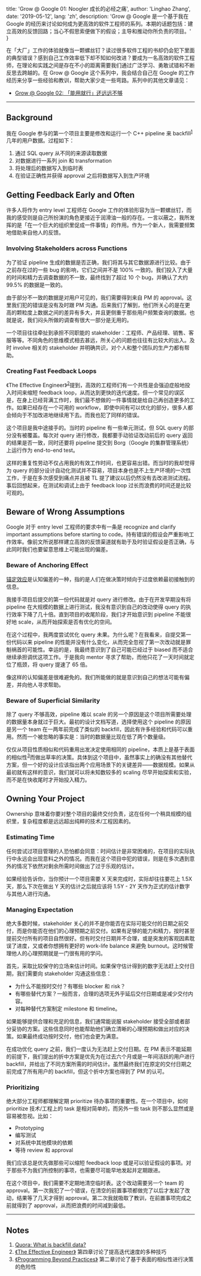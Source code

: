 
  title: 'Grow @ Google 01: Noogler 成长的必经之痛',
  author: 'Linghao Zhang',
  date: '2019-05-12',
  lang: 'zh',
  description: 'Grow @ Google 是一个基于我在 Google 的经历来讨论如何成为更高效的软件工程师的系列。本期的话题包括：建立高效的反馈回路；当心不假思索便做下的假设；主导和推动你所负责的项目。'
}


<!-- content start here -->

在「大厂」工作的体验就像当一颗螺丝钉？读过很多软件工程的书却仍会犯下里面的典型错误？感到自己工作效率低下却不知如何改进？要成为一名高效的软件工程师，在理论和实践之间是存在不小的距离需要我们通过广泛学习、勇敢试错和不断反思去跨越的。在 Grow @ Google 这个系列中，我会结合自己在 Google 的工作经历来分享一些经验和教训，帮助大家少走一些弯路。系列中的其他文章请见：

- [Grow @ Google 02: 「能用就行」还远远不够](/posts/grow-at-google-02)

---

## Background

我在 Google 参与的第一个项目主要是修改和运行一个 C++ pipeline 来 backfill<sup>[1](#notes)</sup> 几年的用户数据。过程如下：

1. 通过 SQL query 从不同的来源读取数据
2. 对数据进行一系列 join 和 transformation
3. 将处理后的数据写入到临时表
4. 在验证正确性并获得 approval 之后将数据写入到生产环境

## Getting Feedback Early and Often

许多人将作为 entry level 工程师在 Google 工作的体验形容为当一颗螺丝钉，而我的感受则是自己所扮演的角色更接近于润滑油一般的存在。一言以蔽之，我所发挥的是「在一个巨大的组织里促成一件事情」的作用。作为一个新人，我需要频繁地借助来自他人的反馈。

### Involving Stakeholders across Functions

为了验证 pipeline 生成的数据是否正确，我们将其与其它数据源进行比较。由于之前存在过的一些 bug 的影响，它们之间并不是 100% 一致的。我们投入了大量的时间和精力去调查数据的不一致，最终找到了超过 10 个 bug，并确认了大约 99.5% 的数据是一致的。

由于部分不一致的数据是对用户可见的，我们需要得到来自 PM 的 approval。这里我们犯的错误是没有及时跟 PM 沟通。后来我们了解到，他们所关心的是在更高的颗粒度上数据之间的差异有多大，并且更侧重于那些用户频繁查询的数据。也就是说，我们闷头所做的调查有很大一部分是无用的。

一个项目往往牵扯到承担不同职能的 stakeholder：工程师、产品经理、销售、客服等等。不同角色的思维模式相去甚远，所关心的问题也往往有比较大的出入。及时 involve 相关的 stakeholder 并明确共识，对个人和整个团队的生产力都有帮助。

### Creating Fast Feedback Loops

《The Effective Engineer》<sup>[2](#notes)</sup>提到，高效的工程师们有一个共性是会强迫症般地投入时间来缩短 feedback loop，从而达到更快的迭代速度。但一个常见的误区是，在身上已经背满工作时，我们最不想做的一件事情就是给自己再创造更多的工作。如果已经存在一个可用的 workflow，即使中间有可以优化的部分，很多人都会倾向于不加改进地继续用下去。而我也犯了同样的错误。

这个项目是我中途接手的。当时的 pipeline 有一些单元测试，但 SQL query 的部分没有被覆盖。每次对 query 进行修改，我都要手动验证改动前后的 query 返回的结果是否一致，同时还要将 pipeline 提交到 Borg（Google 的集群管理系统）上运行作为 end-to-end test。

这样的重复性劳动不仅占用我的有效工作时间，也更容易出错。而当时的我却觉得为 query 的部分设计自动化测试并不容易，项目本身也是不上生产环境的一次性工作，于是在多次感受到痛点并且被 TL 提了建议以后仍然没有去改进测试流程。事后回想起来，在测试和调试上由于 feedback loop 过长而浪费的时间还是比较可观的。

## Beware of Wrong Assumptions

Google 对于 entry level 工程师的要求中有一条是 recognize and clarify important assumptions before starting to code。持有错误的假设会严重影响工作效率。像前文所说那样建立高效的反馈渠道就有助于及时验证假设是否正确，与此同时我们也要留意思维上可能出现的偏差。

### Beware of Anchoring Effect

[锚定效应](https://en.wikipedia.org/wiki/Anchoring)是认知偏差的一种，指的是人们在做决策时倾向于过度依赖最初接触到的信息。

我接手项目后提交的第一份代码就是对 query 进行修改。由于在开发早期没有将 pipeline 在大规模的数据上进行测试，我没有意识到自己的改动使得 query 的执行效率下降了几十倍。直到项目的收尾阶段，我们才开始意识到 pipeline 不能很好地 scale，从而开始探索是否有优化的空间。

在这个过程中，我两度尝试优化 query 未果。为什么呢？在我看来，自提交第一份代码以来 pipeline 的性能并没有什么变化，从而完全忽视了第一次改动就是罪魁祸首的可能性。幸运的是，我最终意识到了自己可能已经过于 biased 而不适合继续承担调优这项工作。于是我向 mentor 寻求了帮助，而他只花了一天时间就定位了瓶颈，将 query 提速了 65 倍。

像这样的认知偏差是很难避免的。我们所能做的就是意识到自己的想法可能有偏差，并向他人寻求帮助。

### Beware of Superficial Similarity

除了 query 不够高效，pipeline 难以 scale 的另一个原因是这个项目所需要处理的数据量本身就过于巨大。最初的设计文档写道，选择使用这个 pipeline 的原因是另一个 team 在一两年前完成了类似的 backfill，因此有许多经验和代码可以重用。然而一个被忽略的事实是：当时的数据量比现在低了两个数量级。

仅仅从项目性质相似和代码重用出发决定使用相同的 pipeline，本质上是基于表面的相似性<sup>[3](#notes)</sup>而做出草率的决策。具体到这个项目中，虽然事实上的确没有其他替代方案，但一个好的设计应该指出两个应用场景下的关键差异——数据规模。如果从最初就有这样的意识，我们就可以将未知数较多的 scaling 尽早开始探索和实验，而不是在快收尾时才开始投入精力。

## Owning Your Project

Ownership 意味着你要对整个项目的最终交付负责，这在任何一个稍具规模的组织里，复杂程度都是远远超出纯粹的技术/工程因素的。

### Estimating Time

任何尝试过项目管理的人恐怕都会同意：时间估计是非常困难的，在项目的实际执行中永远会出现意料之外的情况。而我在这个项目中犯的错误，则是在多次遇到意外的情况下依然对剩余所需时间做出了过于乐观的估计。

如果经验告诉你，当你预计一个项目需要 X 天来完成时，实际却往往要花上 1.5X 天，那么下次在做出 Y 天的估计之后就应该将 1.5Y - 2Y 天作为正式的估计数字与其他人进行沟通。

### Managing Expectation

绝大多数时候，stakeholder 关心的并不是你能否在实际可能交付的日期之前交付，而是你能否在他们的心理预期之前交付。如果有足够的能力和精力，按时甚至提前交付所有的项目自然很好。但有时交付日期并不合理，或是突发的客观因素耽误了进度，又或者你想拥有更好的 work-life balance 来避免 burnout。这时候管理他人的心理预期就是一门很有用的学问。

首先，采取比较保守的立场来估计时间。如果保守估计得到的数字无法赶上交付日期，我们需要向 stakeholder 沟通这些信息：

- 为什么不能按时交付？有哪些 blocker 和 risk？
- 有哪些替代方案？一般而言，合理的选项无外乎延后交付日期或是减少交付内容。
- 对每种替代方案制定 milestone 和 timeline。

如果能够提供合理和充足的信息，我们通常能说服 stakeholder 接受全部或者部分妥协的方案。这些信息同时也能帮助他们确立清晰的心理预期和做出对应的决策。如果最终成功按时交付，他们也会更为满意。

在成功优化 query 之前，我们一度认为无法赶上交付日期。在 PM 表示不能延期的前提下，我们提出的折中方案是优先为在过去六个月或是一年间活跃的用户进行 backfill，并给出了不同方案所需的时间估计。虽然最终我们在原定的交付日期之前完成了所有用户的 backfill，但这个折中方案也得到了 PM 的认可。

### Prioritizing

绝大部分工程师都理解定期 prioritize 待办事项的重要性。在一个项目中，如何 prioritize 技术/工程上的 task 是相对简单的，而另外一些 task 则不那么显然或是容易被忽视。比如：

- Prototyping
- 编写测试
- 对系统中其他模块的依赖
- 等待 review 和 approval

我们应该总是优先做那些可以缩短 feedback loop 或是可以验证假设的事项。对于那些不为我们所控制的事项，也需要尽可能早地发起并定期跟进。

在这个项目中，我们需要不定期地清空临时表。这个改动需要另一个 team 的 approval。第一次我犯了一个错误，在清空的前置事项都做完了以后才发起了改动，结果等了几天才得到 approval。第二次我就吸取了教训，在前置事项完成之前就得到了 approval，从而把浪费的时间减到最低。

---

## Notes

1. [Quora: What is backfill data?](https://www.quora.com/What-is-backfill-data)
2. [《The Effective Engineer》](https://linghao.io/notes/the-effective-engineer/#4-invest-in-iteration-speed) 第四章讨论了提高迭代速度的多种技巧
3. [《Programming Beyond Practices》](https://linghao.io/notes/programming-beyond-practices/#chapter-2-spotting-hidden-dependencies-in-incremental-changes) 第二章讨论了基于表面的相似性进行决策的危险性